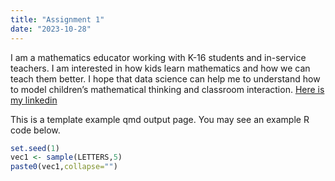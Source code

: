 ```yaml
---
title: "Assignment 1"
date: "2023-10-28"
---
```


I am a mathematics educator working with K-16 students and  in-service teachers. I am interested in how kids learn mathematics and how we can teach them better. I hope that data science can help me to understand how to model children's mathematical thinking and classroom interaction. 
[Here is my linkedin](https://www.linkedin.com/in/tuncpekkan/)



This is a template example qmd output page. You may see an example R code below.

```r
set.seed(1)
vec1 <- sample(LETTERS,5)
paste0(vec1,collapse="")
```